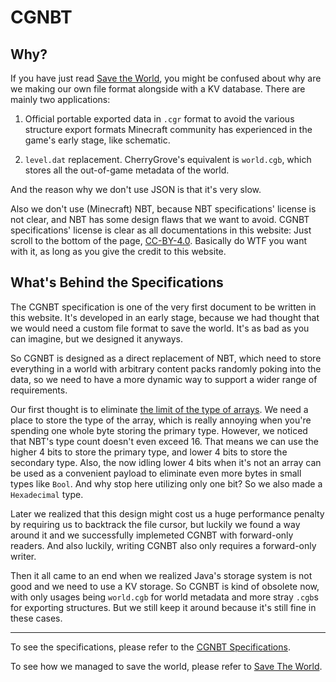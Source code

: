 ﻿---
sidebar_position: 9
---

# CGNBT

## Why?

If you have just read [Save the World](save-the-world.mdx), you might be confused about why are we making our own file format alongside with a KV database. There are mainly two applications:

1. Official portable exported data in `.cgr` format to avoid the various structure export formats Minecraft community has experienced in the game's early stage, like schematic.

2. `level.dat` replacement. CherryGrove's equivalent is `world.cgb`, which stores all the out-of-game metadata of the world.

And the reason why we don't use JSON is that it's very slow.

Also we don't use (Minecraft) NBT, because NBT specifications' license is not clear, and NBT has some design flaws that we want to avoid. CGNBT specifications' license is clear as all documentations in this website: Just scroll to the bottom of the page, [CC-BY-4.0](https://creativecommons.org/licenses/by/4.0). Basically do WTF you want with it, as long as you give the credit to this website.

## What's Behind the Specifications

The CGNBT specification is one of the very first document to be written in this website. It's developed in an early stage, because we had thought that we would need a custom file format to save the world. It's as bad as you can imagine, but we designed it anyways.

So CGNBT is designed as a direct replacement of NBT, which need to store everything in a world with arbitrary content packs randomly poking into the data, so we need to have a more dynamic way to support a wider range of requirements.

Our first thought is to eliminate [the limit of the type of arrays](https://minecraft.wiki/w/NBT_format#:~:text=%5BByte%20Array%5D,2s%2C3i%2C4l%5D). We need a place to store the type of the array, which is really annoying when you're spending one whole byte storing the primary type. However, we noticed that NBT's type count doesn't even exceed 16. That means we can use the higher 4 bits to store the primary type, and lower 4 bits to store the secondary type. Also, the now idling lower 4 bits when it's not an array can be used as a convenient payload to eliminate even more bytes in small types like `Bool`. And why stop here utilizing only one bit? So we also made a `Hexadecimal` type.

Later we realized that this design might cost us a huge performance penalty by requiring us to backtrack the file cursor, but luckily we found a way around it and we successfully implemeted CGNBT with forward-only readers. And also luckily, writing CGNBT also only requires a forward-only writer.

Then it all came to an end when we realized Java's storage system is not good and we need to use a KV storage. So CGNBT is kind of obsolete now, with only usages being `world.cgb` for world metadata and more stray `.cgb`s for exporting structures. But we still keep it around because it's still fine in these cases.

---

To see the specifications, please refer to the [CGNBT Specifications](../references/format/cgnbt).

To see how we managed to save the world, please refer to [Save The World](save-the-world).